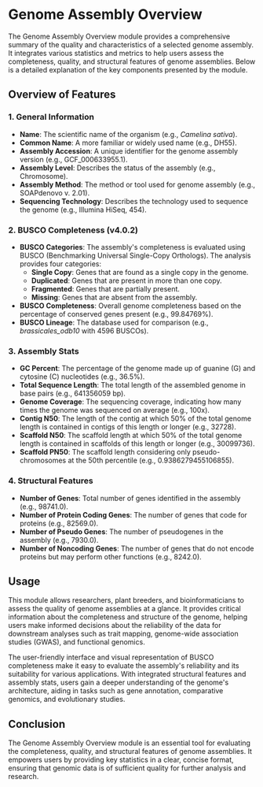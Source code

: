 # Genome Assembly Overview 

The Genome Assembly Overview module provides a comprehensive summary of the quality and characteristics of a selected genome assembly. It integrates various statistics and metrics to help users assess the completeness, quality, and structural features of genome assemblies. Below is a detailed explanation of the key components presented by the module.

## Overview of Features

### 1. **General Information**
   - **Name**: The scientific name of the organism (e.g., *Camelina sativa*).
   - **Common Name**: A more familiar or widely used name (e.g., DH55).
   - **Assembly Accession**: A unique identifier for the genome assembly version (e.g., GCF_000633955.1).
   - **Assembly Level**: Describes the status of the assembly (e.g., Chromosome).
   - **Assembly Method**: The method or tool used for genome assembly (e.g., SOAPdenovo v. 2.01).
   - **Sequencing Technology**: Describes the technology used to sequence the genome (e.g., Illumina HiSeq, 454).

### 2. **BUSCO Completeness (v4.0.2)**
   - **BUSCO Categories**: The assembly's completeness is evaluated using BUSCO (Benchmarking Universal Single-Copy Orthologs). The analysis provides four categories:
     - **Single Copy**: Genes that are found as a single copy in the genome.
     - **Duplicated**: Genes that are present in more than one copy.
     - **Fragmented**: Genes that are partially present.
     - **Missing**: Genes that are absent from the assembly.
   - **BUSCO Completeness**: Overall genome completeness based on the percentage of conserved genes present (e.g., 99.84769%).
   - **BUSCO Lineage**: The database used for comparison (e.g., *brassicales_odb10* with 4596 BUSCOs).

### 3. **Assembly Stats**
   - **GC Percent**: The percentage of the genome made up of guanine (G) and cytosine (C) nucleotides (e.g., 36.5%).
   - **Total Sequence Length**: The total length of the assembled genome in base pairs (e.g., 641356059 bp).
   - **Genome Coverage**: The sequencing coverage, indicating how many times the genome was sequenced on average (e.g., 100x).
   - **Contig N50**: The length of the contig at which 50% of the total genome length is contained in contigs of this length or longer (e.g., 32728).
   - **Scaffold N50**: The scaffold length at which 50% of the total genome length is contained in scaffolds of this length or longer (e.g., 30099736).
   - **Scaffold PN50**: The scaffold length considering only pseudo-chromosomes at the 50th percentile (e.g., 0.9386279455106855).

### 4. **Structural Features**
   - **Number of Genes**: Total number of genes identified in the assembly (e.g., 98741.0).
   - **Number of Protein Coding Genes**: The number of genes that code for proteins (e.g., 82569.0).
   - **Number of Pseudo Genes**: The number of pseudogenes in the assembly (e.g., 7930.0).
   - **Number of Noncoding Genes**: The number of genes that do not encode proteins but may perform other functions (e.g., 8242.0).

## Usage

This module allows researchers, plant breeders, and bioinformaticians to assess the quality of genome assemblies at a glance. It provides critical information about the completeness and structure of the genome, helping users make informed decisions about the reliability of the data for downstream analyses such as trait mapping, genome-wide association studies (GWAS), and functional genomics.

The user-friendly interface and visual representation of BUSCO completeness make it easy to evaluate the assembly's reliability and its suitability for various applications. With integrated structural features and assembly stats, users gain a deeper understanding of the genome's architecture, aiding in tasks such as gene annotation, comparative genomics, and evolutionary studies.

## Conclusion

The Genome Assembly Overview module is an essential tool for evaluating the completeness, quality, and structural features of genome assemblies. It empowers users by providing key statistics in a clear, concise format, ensuring that genomic data is of sufficient quality for further analysis and research.

